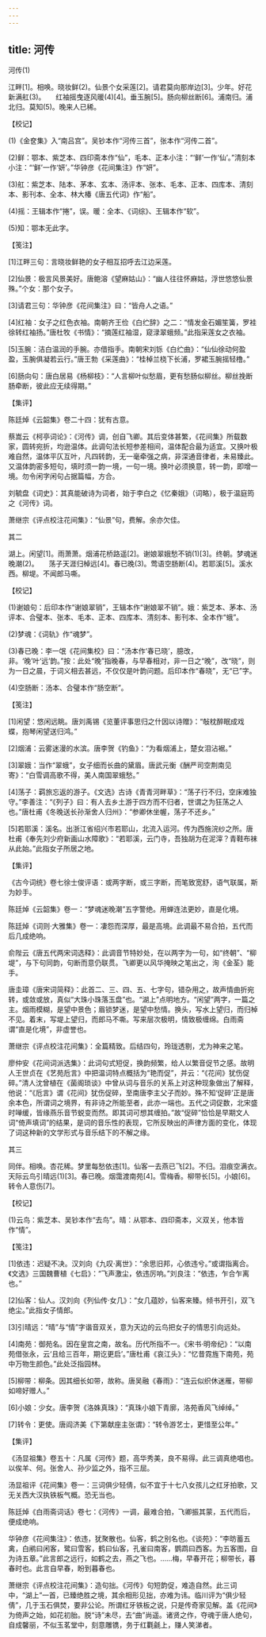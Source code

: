 ```yaml
---
---
---
```

title: 河传
---



河传(1)


江畔[1]。相唤。晓妆鲜(2)。仙景个女采莲[2]。请君莫向那岸边[3]。少年。好花新满舡(3)。　　红袖摇曳逐风暖(4)[4]。垂玉腕[5]。肠向柳丝断[6]。浦南归。浦北归。莫知(5)。晚来人已稀。





【校记】


(1)《金奁集》入“南吕宫”。吴钞本作“河传三首”，张本作“河传二首”。

(2)鲜：鄂本、紫芝本、四印斋本作“仙”，毛本、正本小注：“‘鲜’一作‘仙’。”清刻本小注：“‘鲜’一作‘妍’。”华钟彦《花间集注》作“妍”。

(3)舡：紫芝本、陆本、茅本、玄本、汤评本、张本、毛本、正本、四库本、清刻本、影刊本、全本、林大椿《唐五代词》作“船”。

(4)摇：王辑本作“捲”，误。暖：全本、《词综》、王辑本作“软”。

(5)知：鄂本无此字。





【笺注】


[1]江畔三句：言晓妆鲜艳的女子相互招呼去江边采莲。

[2]仙景：极言风景美好。唐鲍溶《望麻姑山》：“幽人往往怀麻姑，浮世悠悠仙景殊。”个女：那个女子。

[3]请君三句：华钟彦《花间集注》曰：“皆舟人之语。”

[4]红袖：女子之红色衣袖。南朝齐王俭《白纻辞》之二：“情发金石媚笙簧，罗袿徐转红袖扬。”唐杜牧《书情》：“摘莲红袖湿，窥渌翠蛾频。”此指采莲女之衣袖。

[5]玉腕：洁白温润的手腕。亦借指手。南朝宋刘铄《白纻曲》：“仙仙徐动何盈盈，玉腕俱凝若云行。”唐王勃《采莲曲》：“桂棹兰桡下长浦，罗裙玉腕摇轻橹。”

[6]肠向句：唐白居易《杨柳枝》：“人言柳叶似愁眉，更有愁肠似柳丝。柳丝挽断肠牵断，彼此应无续得期。”





【集评】


陈廷焯《云韶集》卷二十四：犹有古意。

蔡嵩云《柯亭词论》：《河传》调，创自飞卿。其后变体甚繁，《花间集》所载数家，圆转宛折，均逊温体。此调句法长短参差相间，温体配合最为适宜。又换叶极难自然，温体平仄互叶，凡四转韵，无一毫牵强之病，非深通音律者，未易臻此。又温体韵密多短句，填时须一韵一境，一句一境。换叶必须换意，转一韵，即增一境。勿令闲字闲句占据篇幅，方合。

刘毓盘《词史》：其真能破诗为词者，始于李白之《忆秦娥》（词略），极于温庭筠之《河传》词。

萧继宗《评点校注花间集》：“仙景”句，费解。余亦欠佳。





其二


湖上。闲望[1]。雨萧萧。烟浦花桥路遥[2]。谢娘翠娥愁不销(1)[3]。终朝。梦魂迷晚潮(2)。　　荡子天涯归棹远[4]。春已晚(3)。莺语空肠断(4)。若耶溪[5]。溪水西。柳堤。不闻郎马嘶。





【校记】


(1)谢娘句：后印本作“谢娘翠销”，王辑本作“谢娘翠不销”。娥：紫芝本、茅本、汤评本、合璧本、张本、毛本、正本、四库本、清刻本、影刊本、全本作“蛾”。

(2)梦魂：《词轨》作“魂梦”。

(3)春已晚：李一氓《花间集校》曰：“汤本作‘春已晓’，臆改，非。‘晚’叶‘远’韵。”按：此处“晚”指晚春，与早春相对，非一日之“晚”，改“晓”，则为一日之晨，于词义相去甚远，不仅仅是叶韵问题。后印本作“春晓”，无“已”字。

(4)空肠断：汤本、合璧本作“肠空断”。





【笺注】


[1]闲望：悠闲远眺。唐刘禹锡《览董评事思归之什因以诗赠》：“敧枕醉眠成戏蝶，抱琴闲望送归鸿。”

[2]烟浦：云雾迷漫的水滨。唐李贺《钓鱼》：“为看烟浦上，楚女泪沾裾。”

[3]翠娥：当作“翠蛾”，女子细而长曲的黛眉。唐武元衡《酬严司空荆南见寄》：“白雪调高歌不得，美人南国翠蛾愁。”

[4]荡子：羁旅忘返的游子。《文选》古诗《青青河畔草》：“荡子行不归，空床难独守。”李善注：“《列子》曰：有人去乡土游于四方而不归者，世谓之为狂荡之人也。”唐杜甫《冬晚送长孙渐舍人归州》：“参卿休坐幄，荡子不还乡。”

[5]若耶溪：溪名。出浙江省绍兴市若耶山，北流入运河。传为西施浣纱之所。唐杜甫《奉先刘少府新画山水障歌》：“若耶溪，云门寺，吾独胡为在泥滓？青鞋布袜从此始。”此指女子所居之地。





【集评】


《古今词统》卷七徐士俊评语：或两字断，或三字断，而笔致宽舒，语气联属，斯为妙手。

陈廷焯《云韶集》卷一：“梦魂迷晚潮”五字警绝。用蝉连法更妙，直是化境。

陈廷焯《词则·大雅集》卷一：凄怨而深厚，最是高境。此调最不易合拍，五代而后几成绝响。

俞陛云《唐五代两宋词选释》：此调音节特妙处，在以两字为一句，如“终朝”、“柳堤”，与下句同韵，句断而意仍联贯。飞卿更以风华掩映之笔出之，洵《金荃》能手。

唐圭璋《唐宋词简释》：此首二、三、四、五、七字句，错杂用之，故声情曲折宛转，或敛或放，真似“大珠小珠落玉盘”也。“湖上”点明地方。“闲望”两字，一篇之主。烟雨模糊，是望中景色；眉锁梦迷，是望中愁情。换头，写水上望归，而归棹不见。着末，写堤上望归，而郎马不嘶。写来层次极明，情致极缠绵。白雨斋谓“直是化境”，非虚誉也。

萧继宗《评点校注花间集》：全篇精致。后结四句，玲珑透剔，尤为神来之笔。

廖仲安《花间词派选集》：此词句式短促，换韵频繁，给人以繁音促节之感。故明人王世贞在《艺苑卮言》中把温词特点概括为“艳而促”，并云：“《花间》犹伤促碎。”清人沈曾植在《菌阁琐谈》中曾从词与音乐的关系上对这种现象做出了解释，他说：“《卮言》谓《花间》犹伤促碎，至南唐李主父子而妙。殊不知‘促碎’正是唐余本色，所谓词之境界，有非诗之所能至者，此亦一端也。五代之词促数，北宋盛时啴缓，皆缘燕乐音节蜕变而然。即其词可想其缠拍。”故“促碎”恰恰是早期文人词“倚声填词”的结果，是词的音乐性的表现，它所反映出的声律方面的变化，体现了词这种新的文学形式与音乐结下的不解之缘。





其三


同伴。相唤。杏花稀。梦里每愁依违[1]。仙客一去燕已飞[2]。不归。泪痕空满衣。　　天际云鸟引晴远(1)[3]。春已晚。烟霭渡南苑[4]。雪梅香。柳带长[5]。小娘[6]。转令人意伤[7]。





【校记】


(1)云鸟：紫芝本、吴钞本作“去鸟”。晴：从鄂本、四印斋本，义双关，他本皆作“情”。





【笺注】


[1]依违：迟疑不决。汉刘向《九叹·离世》：“余思旧邦，心依违兮。”或谓指离合。《文选》三国魏曹植《七启》：“飞声激尘，依违厉响。”刘良注：“依违，乍合乍离也。”

[2]仙客：仙人。汉刘向《列仙传·女几》：“女几蕴妙，仙客来臻。倾书开引，双飞绝尘。”此指女子情郎。

[3]引晴远：“晴”与“情”字谐音双关，意为天边的云鸟把女子的情思引向远处。

[4]南苑：御苑名。因在皇宫之南，故名。历代所指不一。《宋书·明帝纪》：“以南苑借张永，云‘且给三百年，期讫更启’。”唐杜甫《哀江头》：“忆昔霓旌下南苑，苑中万物生颜色。”此处泛指园林。

[5]柳带：柳条。因其细长如带，故称。唐吴融《春雨》：“连云似织休迷雁，带柳如啼好赠人。”

[6]小娘：少女。唐李贺《洛姝真珠》：“真珠小娘下青廓，洛苑香风飞绰绰。”

[7]转令：更使。唐阎济美《下第献座主张谓》：“转令游艺士，更惜至公年。”





【集评】


《汤显祖集》卷五十：凡属《河传》题，高华秀美，良不易得。此三调真绝唱也。以俟羊、何。张舍人、孙少监之外，指不三屈。

汤显祖评《花间集》卷一：三词俱少轻倩，似不宜于十七八女孩儿之红牙拍歌，又无关西大汉执铁板气概。恐无当也。

陈廷焯《白雨斋词话》卷七：《河传》一调，最难合拍，飞卿振其蒙，五代而后，便成绝响。

华钟彦《花间集注》：依违，犹聚散也。仙客，鹤之别名也。《谈苑》：“李昉蓄五禽，白鹇曰闲客，鹭曰雪客，鹤曰仙客，孔雀曰南客，鹦鹉曰西客。为五客图，自为诗五章。”此言郎之远行，如鹤之去，燕之飞也。……梅，早春开花；柳带长，暮春时也。此言自早春，盼到暮春也。

萧继宗《评点校注花间集》：造句拙。《河传》句短韵促，难造自然。此三词中，“湖上”一首，已臻绝胜之境，其余相形见拙，亦难为讳。临川评为“俱少轻倩”，几于玉石俱焚，要非公论。所谓红牙铁板之说，只是传奇家见解。盖《花间》为倚声之始，如花初胎。脱“诗”未尽，去“曲”尚遥。诸贤之作，夺魂于唐人绝句，自成馨丽，不似玉茗堂中，刻意雕镌，务于红氍毹上，赚人笑涕者。